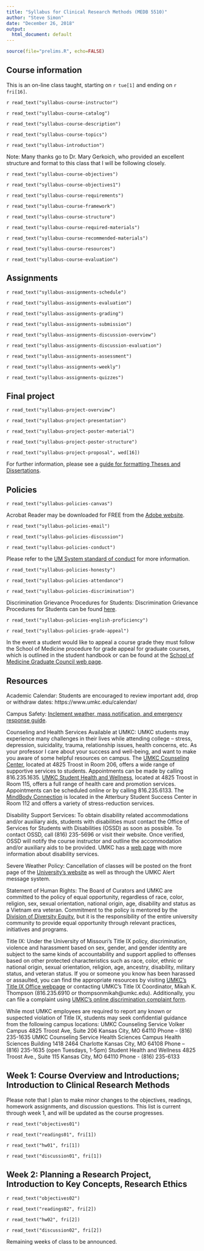 ```yaml
---
title: "Syllabus for Clinical Research Methods (MEDB 5510)"
author: "Steve Simon"
date: "December 26, 2018"
output:
  html_document: default
---
```


```r
source(file="prelims.R", echo=FALSE)
```

## Course information

<!-- regular html comment -->

This is an on-line class taught, starting on `r tue[1]` and ending on `r fri[16]`.

`r read_text("syllabus-course-instructor")`

`r read_text("syllabus-course-catalog")`

`r read_text("syllabus-course-description")`

`r read_text("syllabus-course-topics")`

`r read_text("syllabus-introduction")`

Note: Many thanks go to Dr. Mary Gerkoich, who provided an excellent structure and format to this class that I will be following closely. 

`r read_text("syllabus-course-objectives")`

`r read_text("syllabus-course-objectives1")`

`r read_text("syllabus-course-requirements")`

`r read_text("syllabus-course-framework")`

`r read_text("syllabus-course-structure")`

`r read_text("syllabus-course-required-materials")`

`r read_text("syllabus-course-recommended-materials")`

`r read_text("syllabus-course-resources")`

`r read_text("syllabus-course-evaluation")`

## Assignments

`r read_text("syllabus-assignments-schedule")`

`r read_text("syllabus-assignments-evaluation")`

`r read_text("syllabus-assignments-grading")`

`r read_text("syllabus-assignments-submission")`

`r read_text("syllabus-assignments-discussion-overview")`

`r read_text("syllabus-assignments-discussion-evaluation")`

`r read_text("syllabus-assignments-assessment")`

`r read_text("syllabus-assignments-weekly")`

`r read_text("syllabus-assignments-quizzes")`

## Final project

`r read_text("syllabus-project-overview")`

`r read_text("syllabus-project-presentation")`

`r read_text("syllabus-project-poster-material")`

`r read_text("syllabus-project-poster-structure")`

`r read_text("syllabus-project-proposal", wed[16])`

For further information, please see a [guide for formatting Theses and Dissertations](http://sgs.umkc.edu/wp-content/uploads/2014/03/UMKC-Guide-to-Formatting-Theses-and-Dissertations.pdf).



## Policies

<!-- 
  List the course specific policies first, then
  the institutional policies. Institutional 
  policies inlcude:
    Honor policy,
    Academic calendar,
    Campus safety,
    Disability support services,
    Grade appeal policy.
-->

`r read_text("syllabus-policies-canvas")`

Acrobat Reader may be downloaded for FREE from the [Adobe website](http://www.adobe.com/products/acrobat/readstep2.html).

`r read_text("syllabus-policies-email")`

`r read_text("syllabus-policies-discussion")`

`r read_text("syllabus-policies-conduct")`

Please refer to the 
[UM System standard of conduct](http://www.umsystem.edu/ums/rules/collected_rules/programs/ch200/200.010_standard_of_conduct) for more information.

`r read_text("syllabus-policies-honesty")`

`r read_text("syllabus-policies-attendance")`

`r read_text("syllabus-policies-discrimination")`

Discrimination Grievance Procedures for Students: Discrimination Grievance Procedures for Students can be found [here](http://www.umsystem.edu/ums/rules/collected_rules/grievance/ch390/grievance_390.010).

`r read_text("syllabus-policies-english-proficiency")`

`r read_text("syllabus-policies-grade-appeal")`

In the event a student would like to appeal a course grade they must follow the School of Medicine procedure for grade appeal for graduate courses, which is outlined in the student handbook or can be found at the [School of Medicine Graduate Council web page](http://med.umkc.edu/councils/graduate/documents/).

## Resources

Academic Calendar: Students are encouraged to review important add, drop or withdraw dates: https://www.umkc.edu/calendar/

Campus Safety: [Inclement weather, mass notification, and emergency response guide](http://www.umkc.edu/umkcalert/).

Counseling and Health Services Available at UMKC: UMKC students may experience many challenges in their lives while attending college – stress, depression, suicidality, trauma, relationship issues, health concerns, etc. As your professor I care about your success and well-being, and want to make you aware of some helpful resources on campus. The [UMKC Counseling Center](www.umkc.edu/counselingcenter), located at 4825 Troost in Room 206, offers a wide range of supportive services to students. Appointments can be made by calling 816.235.1635. [UMKC Student Health and Wellness](http://info.umkc.edu/studenthealth/), located at 4825 Troost in Room 115, offers a full range of health care and promotion services. Appointments can be scheduled online or by calling 816.235.6133. The [MindBody Connection](www.umkc.edu/mindbody) is located in the Atterbury Student Success Center in Room 112 and offers a variety of stress-reduction services.

Disability Support Services: To obtain disability related accommodations and/or auxiliary aids, students with disabilities must contact the Office of Services for Students with Disabilities (OSSD) as soon as possible. To contact OSSD, call (816) 235-5696 or visit their website. Once verified, OSSD will notify the course instructor and outline the accommodation and/or auxiliary aids to be provided. UMKC has a [web page](http://www.umkc.edu/disability/) with more information about disability services.

Severe Weather Policy: Cancellation of classes will be posted on the front page of the [University’s website](www.umkc.edu) as well as through the UMKC Alert message system.

Statement of Human Rights: The Board of Curators and UMKC are committed to the policy of equal opportunity, regardless of race, color, religion, sex, sexual orientation, national origin, age, disability and status as a Vietnam era veteran. Commitment to the policy is mentored by the [Division of Diversity Equity](https://info.umkc.edu/diversity/), but it is the responsibility of the entire university community to provide equal opportunity through relevant practices, initiatives and programs.

Title IX: Under the University of Missouri’s Title IX policy, discrimination, violence and harassment based on sex, gender, and gender identity are subject to the same kinds of accountability and support applied to offenses based on other protected characteristics such as race, color, ethnic or national origin, sexual orientation, religion, age, ancestry, disability, military status, and veteran status. If you or someone you know has been harassed or assaulted, you can find the appropriate resources by visiting [UMKC’s Title IX Office webpage](http://info.umkc.edu/title9/) or contacting UMKC’s Title IX Coordinator, Mikah K. Thompson (816.235.6910 or thompsonmikah@umkc.edu). Additionally, you can file a complaint using [UMKC’s online discrimination complaint form](http://info.umkc.edu/title9/reporting/report-online/).

While most UMKC employees are required to report any known or suspected violation of Title IX, students may seek confidential guidance from the following campus locations: UMKC Counseling Service Volker Campus 4825 Troost Ave, Suite 206 Kansas City, MO 64110 Phone – (816) 235-1635 UMKC Counseling Service Health Sciences Campus Health Sciences Building 1418 2464 Charlotte Kansas City, MO 64108 Phone – (816) 235-1635 (open Tuesdays, 1-5pm) Student Health and Wellness 4825 Troost Ave., Suite 115 Kansas City, MO 64110 Phone - (816) 235-6133

## Week 1: Course Overview and Introductions; Introduction to Clinical Research Methods

Please note that I plan to make minor changes to the objectives, readings, homework assignments, and discussion questions. This list is current through week 1, and will be updated as the course progresses.

`r read_text("objectives01")`

`r read_text("readings01", fri[1])`

`r read_text("hw01", fri[1])`

`r read_text("discussion01", fri[1])`

## Week 2: Planning a Research Project, Introduction to Key Concepts, Research Ethics

`r read_text("objectives02")`

`r read_text("readings02", fri[2])`

`r read_text("hw02", fri[2])`

`r read_text("discussion02", fri[2])`

<!---

## Week 3: Literature Reviews, Library Resources

`r read_text("objectives03")`

`r read_text("readings03")`

`r read_text("hw03", fri[3])`

`r read_text("discussion03", fri[3])`

## Week 4: Analysis of Secondary Data Sets

`r read_text("objectives04")`

`r read_text("readings04")`

`r read_text("hw04", fri[4])`

`r read_text("discussion04", fri[4])`

## Week 5: Research Approaches / Designs, Randomized Experimental and Quasi-experimental Designs

`r read_text("objectives05")`

`r read_text("readings05")`

`r read_text("hw05", fri[5])`

`r read_text("discussion05", fri[5])`

## Week 6: Non-experimental Approaches and Designs

`r read_text("objectives06")`

`r read_text("readings06")`

`r read_text("hw06", fri[6])`

`r read_text("discussion06", fri[6])`

## Week 7: Internal Validity, Sampling and Introduction to External Validity

`r read_text("objectives07")`

`r read_text("readings07")`

`r read_text("hw07", fri[7])`

`r read_text("discussion07", fri[7])`

## Week 8: Measurement and Descriptive Statistics

`r read_text("objectives08")`

`r read_text("readings08")`

`r read_text("hw08", fri[8])`

`r read_text("discussion08", fri[8])`

## Week 9: Measurement Reliability and Validity

`r read_text("objectives09")`

`r read_text("readings09")`

`r read_text("hw09", fri[9])`

`r read_text("discussion09", fri[9])`

## Week 10: Types of Data Collection Techniques, Practical Issues in Data Collection and Coding

`r read_text("objectives10")`

`r read_text("readings10")`

`r read_text("hw10", fri[10])`

`r read_text("discussion10", fri[10])`

## Week 11: Spring break

## Week 12: Data Analysis and Interpretation

`r read_text("objectives12")`

`r read_text("readings12")`

`r read_text("hw12", fri[12])`

`r read_text("discussion12", fri[12])`

## Week 13: Data Analysis for Clinical Research

`r read_text("objectives13")`

`r read_text("readings13")`

`r read_text("hw13", fri[13])`

`r read_text("discussion13", fri[13])`

## Week 14: Writing a Research Proposal, Writing Up the Research Project, Final Project

`r read_text("objectives14")`

`r read_text("readings14")`

`r read_text("hw14", fri[14])`

`r read_text("discussion14", fri[14])`

## Week 15: Evaluating Research

`r read_text("objectives15")`

`r read_text("readings15")`

`r read_text("hw15", fri[15])`

`r read_text("discussion15", fri[15])`

## Week 16, Oral Presentations

`r read_text("objectives16")`

`r read_text("readings16")`

`r read_text("hw16", fri[16])`

`r read_text("discussion16", fri[16])`

--->

Remaining weeks of class to be announced.